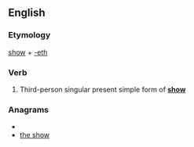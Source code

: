 ==English==

===Etymology===
[[show]] + [[-eth]]

===Verb===
{{infl|en|verb form}}

# {{archaic}} Third-person singular present simple form of '''[[show]]'''

===Anagrams===
* {{alphagram|ehhostw}}
* [[the show#English|the show]]
